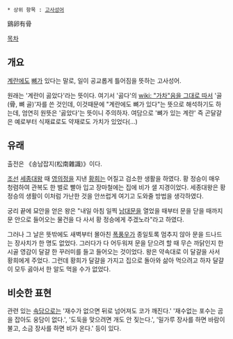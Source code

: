  * 상위 항목 : [[고사성어]]

鷄卵有骨

[[목차]]

== 개요 ==
[[계란]]에도 [[뼈]]가 있다는 말로, 일이 공교롭게 틀어짐을 뜻하는 고사성어.

원래는 '계란이 곯았다'라는 뜻이다. 여기서 '곯다'의 [[wiki: "가차"음을 그대로 따서]] '골(骨, 뼈 골)'자를 쓴 것인데, 이것때문에 "계란에도 뼈가 있다"는 뜻으로 해석하기도 하는데, 엄연히 원뜻은 '곯았다'는 뜻이니 주의하자. 여담으로 '뼈가 있는 계란' 즉 곤달걀은 예로부터 식재료로도 약재로도 가치가 있었다(...)
== 유래 ==
출전은 《송남잡지(松南雜識)》이다.

[[조선]] [[세종대왕]] 때 [[영의정]]을 지낸 [[황희]]는 어질고 검소한 생활을 하였다. 황 정승이 매우 청렴하여 관복도 한 벌로 빨아 입고 장마철에는 집에 비가 샐 지경이었다. 세종대왕은 황 정승의 생활이 이처럼 가난한 것을 안쓰럽게 여기고 도와줄 방법을 생각하였다.

궁리 끝에 묘안을 얻은 왕은 "내일 아침 일찍 [[남대문]]을 열었을 때부터 문을 닫을 때까지 문 안으로 들어오는 물건을 다 사서 황 정승에게 주겠노라"라고 하였다.

그러나 그 날은 뜻밖에도 새벽부터 몰아친 [[폭풍우]]가 종일토록 멈추지 않아 문을 드나드는 장사치가 한 명도 없었다. 그러다가 다 어두워져 문을 닫으려 할 때 무슨 까닭인지 한 시골 영감이 달걀 한 꾸러미를 들고 들어오는 것이었다. 왕은 약속대로 이 달걀을 사서 황희에게 주었다. 그런데 황희가 달걀을 가지고 집으로 돌아와 삶아 먹으려고 하자 달걀이 모두 곯아서 한 알도 먹을 수가 없었다.

== 비슷한 표현 ==
관련 있는 [[속담]]으로는 '재수가 없으면 뒤로 넘어져도 코가 깨진다.' '재수없는 포수는 곰을 잡아도 웅담이 없다.', '도둑을 맞으려면 개도 안 짖는다.', '밀가루 장사를 하면 바람이 불고, 소금 장사를 하면 비가 온다.' 등이 있다.
